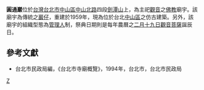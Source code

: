 '''圓通巖'''位於[[台灣|台灣]][[台北市|台北市]][[中山區_(臺北市)|中山區]][[中山北路_(臺北市)|中山北路]]四段[[劍潭山|劍潭山]]上，為主祀[[觀音|觀音]]之[[佛教|佛教]]廟宇。該廟宇為傳統之[[巖仔|巖仔]]，重建於1959年，現為位於台北[[中山區_(臺北市)|中山區]]之仿古建築。另外，該廟宇的組織型態為[[管理人|管理人]]制，祭典日期則是每年農曆之[[二月十九|二月十九日]][[觀音菩薩|觀音菩薩]]誕辰日。

==參考文獻==
*台北市民政局編，《台北市寺廟概覽》，1994年，台北市，台北市民政局

[[Category:台北市觀音寺|Z]]
